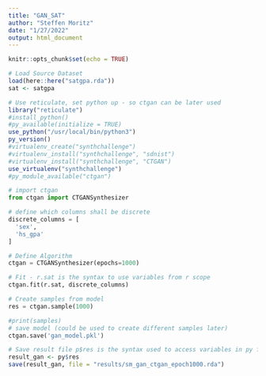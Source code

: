 ```yaml
---
title: "GAN_SAT"
author: "Steffen Moritz"
date: "1/27/2022"
output: html_document
---
```


```r
knitr::opts_chunk$set(echo = TRUE)
```


```r
# Load Source Dataset
load(here::here("satgpa.rda"))
sat <- satgpa
```

```r
# Use reticulate, set python up - so ctgan can be later used
library("reticulate")
#install_python()
#py_available(initialize = TRUE)
use_python("/usr/local/bin/python3")
py_version()
#virtualenv_create("synthchallenge")
#virtualenv_install("synthchallenge", "sdnist")
#virtualenv_install("synthchallenge", "CTGAN")
use_virtualenv("synthchallenge")
#py_module_available("ctgan")
```

```python
# import ctgan
from ctgan import CTGANSynthesizer

# define which columns shall be discrete
discrete_columns = [
  'sex',
  'hs_gpa'
]

# Define Algorithm
ctgan = CTGANSynthesizer(epochs=1000)

# Fit - r.sat is the syntax to use variables from r scope 
ctgan.fit(r.sat, discrete_columns)

# Create samples from model
res = ctgan.sample(1000)

#print(samples)
# save model (could be used to create different samples later)
ctgan.save('gan_model.pkl')
```

```r
# Save result file p$res is the syntax used to access variables in py from r
result_gan <- py$res
save(result_gan, file = "results/sm_gan_ctgan_epoch1000.rda")
```

